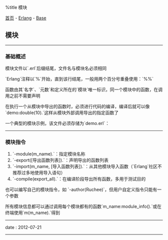 %title 模块

[[../../../index|首页]] - [[../index|Erlang]] - [[index|Base]]
==模块==
----
===基础概述===

模块文件以`.erl`后缀结尾，文件名与模块名必须相同

`Erlang`注释以`%`开始，直到该行结尾，一般用两个百分号重叠使用：`%%`

函数由其`名字`、`元数`和定义所在的`模块`唯一标识，同一个模块中的函数，在调用之前不需要声明

在执行一个从模块中导出的函数时，必须进行代码的编译，编译后就可以像`demo:double(10).`这样从模块外部调用导出的指定函数了

一个典型的模块示例，该文件必须存储为`demo.erl`：

{{{Erlang
<pre class='brush: erlang'>
-module(demo).  %% 指定模块名称
-export([double/1]).  %% 声明导出的函数列表
 
%% 定义函数

double(Value) ->
	times(Value, 2).  %% 同一个模块的函数可以随意调用
times(X, Y) ->
	X * Y.
</pre>
}}}
----
===模块指令===

# `-module(m_name).`：指定模块名称
# `-export([导出函数列表]).`：声明导出的函数列表
# `-import(m_name, [导入函数列表]).`：从其他模块导入函数（`Erlang`社区不推荐过多地使用导入语句）
# `-compile(export_all).`：在编译阶段导出所有函数，多用于测试目的

也可以编写自己的模块指令，如 `-author(Ruchee)`，但用户自定义指令只能有一个参数

所有模块信息都可以通过调用每个模块都有的函数`m_name:module_info().`或在终端使用`m(m_name).`得到
----
<red>date</red> : 2012-07-21
----
